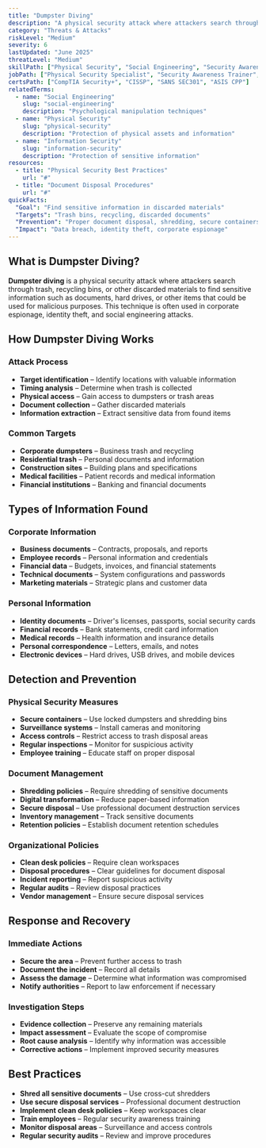 ```yaml
---
title: "Dumpster Diving"
description: "A physical security attack where attackers search through trash, recycling bins, or discarded materials to find sensitive information"
category: "Threats & Attacks"
riskLevel: "Medium"
severity: 6
lastUpdated: "June 2025"
threatLevel: "Medium"
skillPath: ["Physical Security", "Social Engineering", "Security Awareness", "Incident Response"]
jobPath: ["Physical Security Specialist", "Security Awareness Trainer", "Incident Responder", "Security Analyst"]
certsPath: ["CompTIA Security+", "CISSP", "SANS SEC301", "ASIS CPP"]
relatedTerms:
  - name: "Social Engineering"
    slug: "social-engineering"
    description: "Psychological manipulation techniques"
  - name: "Physical Security"
    slug: "physical-security"
    description: "Protection of physical assets and information"
  - name: "Information Security"
    slug: "information-security"
    description: "Protection of sensitive information"
resources:
  - title: "Physical Security Best Practices"
    url: "#"
  - title: "Document Disposal Procedures"
    url: "#"
quickFacts:
  "Goal": "Find sensitive information in discarded materials"
  "Targets": "Trash bins, recycling, discarded documents"
  "Prevention": "Proper document disposal, shredding, secure containers"
  "Impact": "Data breach, identity theft, corporate espionage"
---
```


## What is Dumpster Diving?

**Dumpster diving** is a physical security attack where attackers search through trash, recycling bins, or other discarded materials to find sensitive information such as documents, hard drives, or other items that could be used for malicious purposes. This technique is often used in corporate espionage, identity theft, and social engineering attacks.

## How Dumpster Diving Works

### **Attack Process**
- **Target identification** – Identify locations with valuable information
- **Timing analysis** – Determine when trash is collected
- **Physical access** – Gain access to dumpsters or trash areas
- **Document collection** – Gather discarded materials
- **Information extraction** – Extract sensitive data from found items

### **Common Targets**
- **Corporate dumpsters** – Business trash and recycling
- **Residential trash** – Personal documents and information
- **Construction sites** – Building plans and specifications
- **Medical facilities** – Patient records and medical information
- **Financial institutions** – Banking and financial documents

## Types of Information Found

### **Corporate Information**
- **Business documents** – Contracts, proposals, and reports
- **Employee records** – Personal information and credentials
- **Financial data** – Budgets, invoices, and financial statements
- **Technical documents** – System configurations and passwords
- **Marketing materials** – Strategic plans and customer data

### **Personal Information**
- **Identity documents** – Driver's licenses, passports, social security cards
- **Financial records** – Bank statements, credit card information
- **Medical records** – Health information and insurance details
- **Personal correspondence** – Letters, emails, and notes
- **Electronic devices** – Hard drives, USB drives, and mobile devices

## Detection and Prevention

### **Physical Security Measures**
- **Secure containers** – Use locked dumpsters and shredding bins
- **Surveillance systems** – Install cameras and monitoring
- **Access controls** – Restrict access to trash disposal areas
- **Regular inspections** – Monitor for suspicious activity
- **Employee training** – Educate staff on proper disposal

### **Document Management**
- **Shredding policies** – Require shredding of sensitive documents
- **Digital transformation** – Reduce paper-based information
- **Secure disposal** – Use professional document destruction services
- **Inventory management** – Track sensitive documents
- **Retention policies** – Establish document retention schedules

### **Organizational Policies**
- **Clean desk policies** – Require clean workspaces
- **Disposal procedures** – Clear guidelines for document disposal
- **Incident reporting** – Report suspicious activity
- **Regular audits** – Review disposal practices
- **Vendor management** – Ensure secure disposal services

## Response and Recovery

### **Immediate Actions**
- **Secure the area** – Prevent further access to trash
- **Document the incident** – Record all details
- **Assess the damage** – Determine what information was compromised
- **Notify authorities** – Report to law enforcement if necessary

### **Investigation Steps**
- **Evidence collection** – Preserve any remaining materials
- **Impact assessment** – Evaluate the scope of compromise
- **Root cause analysis** – Identify why information was accessible
- **Corrective actions** – Implement improved security measures

## Best Practices

- **Shred all sensitive documents** – Use cross-cut shredders
- **Use secure disposal services** – Professional document destruction
- **Implement clean desk policies** – Keep workspaces clear
- **Train employees** – Regular security awareness training
- **Monitor disposal areas** – Surveillance and access controls
- **Regular security audits** – Review and improve procedures 